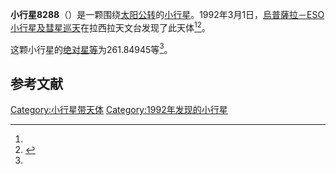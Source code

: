 {{Infobox planet
| bgcolour = #FFFFC0
| name = 8288
| symbol = 
| image = 
| caption = 
| discovery = yes
| discovery_ref = 
| discoverer = [[烏普薩拉－ESO小行星及彗星巡天|烏普薩拉－ESO小行星及彗星巡天]]
| discovery_site = [[拉西拉天文台|拉西拉天文台]] 
| discovered = 1992年3月1日
| designations = yes
| mp_name = 
| named_after = 
| alt_names = 1992 ED17/ 1970 PX / 1980 TQ3 / 1993 RJ11
| mp_category = [[主带小行星|主带小行星]]
| orbit_ref = <ref name="a">[http://ssd.jpl.nasa.gov/sbdb.cgi?sstr=8288 8288] {{Wayback|url=http://ssd.jpl.nasa.gov/sbdb.cgi?sstr=8288 |date=20210717064036 }}，小行星數據庫瀏覽器（JPL Small-Body Database Browser）－[[美国国家航空航天局|美国国家航空航天局]]喷气推进实验室</ref>
| epoch = 2456400.5 (2013年4月18日更新)
| aphelion = {{convert|2.5634485|AU|km|3|abbr=on|lk=out}}
| perihelion = {{convert|1.8375859|AU|km|3|abbr=on}}
| semimajor = {{convert|2.2005172|AU|km|3|abbr=on}}
| eccentricity = 0.16493
| period = 1192.300086 [[日|日]]<br />3.26[[儒略年|儒略年]]
| avg_speed = 
| inclination = 0.64560
| asc_node = 58.76906
| mean_anomaly = 
| arg_peri = 261.84945
| satellites = 
| physical_characteristics = yes
| dimensions = 
| mass = 
| density = 
| surface_grav = 
| escape_velocity = 
| sidereal_day = 
| axial_tilt = 
| pole_ecliptic_lat = 
| pole_ecliptic_lon = 
| albedo = 
| temperatures= 
| temp_name1 = 
| mean_temp_1 = 
| max_temp_1 = 
| temp_name2 = 
| max_temp_2 = 
| spectral_type = 
| abs_magnitude = 261.84945
}}

'''小行星8288'''（{{lang-en|8288}}）是一颗围绕[[太阳|太阳]][[公转|公转]]的[[小行星|小行星]]。1992年3月1日，[[烏普薩拉－ESO小行星及彗星巡天|烏普薩拉－ESO小行星及彗星巡天]]在拉西拉天文台发现了此天体<ref name="a" /><ref>{{cite news|title=小行星列表|url=http://cfa-www.harvard.edu/iau/lists/NumberedMPs.txt|accessdate=2013-07-08|newspaper=哈佛大学|archive-date=2008-05-17|archive-url=https://web.archive.org/web/20080517010638/http://cfa-www.harvard.edu/iau/lists/NumberedMPs.txt|dead-url=no}}</ref>。

这颗小行星的[[绝对星等|绝对星等]]为261.84945等<ref name="a" />。

==参考文献==
{{reflist}}
{{Minor Planet Number|[[小行星8287|小行星8287]]|[[小行星8289|小行星8289]]}}

{{小天体}}

[[Category:小行星带天体|Category:小行星带天体]]
[[Category:1992年发现的小行星|Category:1992年发现的小行星]]

{{asteroid-stub}}